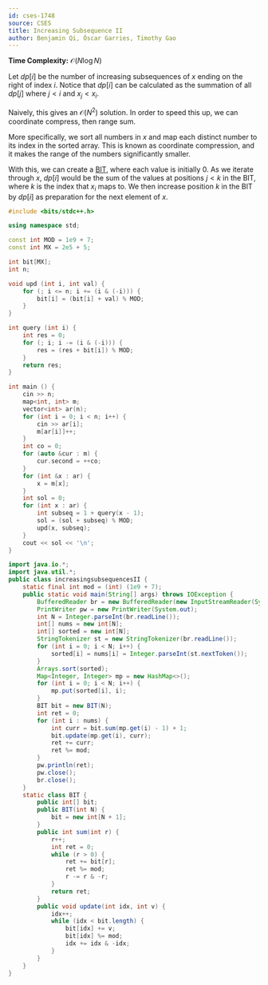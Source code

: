 ---
id: cses-1748
source: CSES
title: Increasing Subsequence II
author: Benjamin Qi, Óscar Garries, Timothy Gao
---

**Time Complexity:** $\mathcal{O}(N\log N)$

Let $dp[i]$ be the number of increasing subsequences of $x$ ending on the right
of index $i$. Notice that $dp[i]$ can be calculated as the summation of all
$dp[j]$ where $j < i$ and $x_j < x_i$.

Naively, this gives an $\mathcal O(N^2)$ solution. In order to speed this up, we
can coordinate compress, then range sum.

More specifically, we sort all numbers in $x$ and map each distinct number to
its index in the sorted array. This is known as coordinate compression, and it
makes the range of the numbers significantly smaller.

With this, we can create a [BIT](https://usaco.guide/gold/PURS), where each
value is initially 0. As we iterate through $x$, $dp[i]$ would be the sum of the
values at positions $j<k$ in the BIT, where $k$ is the index that $x_i$ maps to.
We then increase position $k$ in the BIT by $dp[i]$ as preparation for the next
element of $x$.

<LanguageSection>

<CPPSection>

```cpp
#include <bits/stdc++.h>

using namespace std;

const int MOD = 1e9 + 7;
const int MX = 2e5 + 5;

int bit[MX];
int n;

void upd (int i, int val) {
	for (; i <= n; i += (i & (-i))) {
		bit[i] = (bit[i] + val) % MOD;
	}
}

int query (int i) {
	int res = 0;
	for (; i; i -= (i & (-i))) {
		res = (res + bit[i]) % MOD;
	}
	return res;
}

int main () {
	cin >> n;
	map<int, int> m;
	vector<int> ar(n);
	for (int i = 0; i < n; i++) {
		cin >> ar[i];
		m[ar[i]]++;
	}
	int co = 0;
	for (auto &cur : m) {
		cur.second = ++co;
	}
	for (int &x : ar) {
		x = m[x];
	}
	int sol = 0;
	for (int x : ar) {
		int subseq = 1 + query(x - 1);
		sol = (sol + subseq) % MOD;
		upd(x, subseq);
	}
	cout << sol << '\n';
}
```

</CPPSection>

<JavaSection>

```java
import java.io.*;
import java.util.*;
public class increasingsubsequencesII {
	static final int mod = (int) (1e9 + 7);
	public static void main(String[] args) throws IOException {
		BufferedReader br = new BufferedReader(new InputStreamReader(System.in));
		PrintWriter pw = new PrintWriter(System.out);
		int N = Integer.parseInt(br.readLine());
		int[] nums = new int[N];
		int[] sorted = new int[N];
		StringTokenizer st = new StringTokenizer(br.readLine());
		for (int i = 0; i < N; i++) {
			sorted[i] = nums[i] = Integer.parseInt(st.nextToken());
		}
		Arrays.sort(sorted);
		Map<Integer, Integer> mp = new HashMap<>();
		for (int i = 0; i < N; i++) {
			mp.put(sorted[i], i);
		}
		BIT bit = new BIT(N);
		int ret = 0;
		for (int i : nums) {
			int curr = bit.sum(mp.get(i) - 1) + 1;
			bit.update(mp.get(i), curr);
			ret += curr;
			ret %= mod;
		}
		pw.println(ret);
		pw.close();
		br.close();
	}
	static class BIT {
		public int[] bit;
		public BIT(int N) {
			bit = new int[N + 1];
		}
		public int sum(int r) {
			r++;
			int ret = 0;
			while (r > 0) {
				ret += bit[r];
				ret %= mod;
				r -= r & -r;
			}
			return ret;
		}
		public void update(int idx, int v) {
			idx++;
			while (idx < bit.length) {
				bit[idx] += v;
				bit[idx] %= mod;
				idx += idx & -idx;
			}
		}
	}
}
```

</JavaSection>
</LanguageSection>
